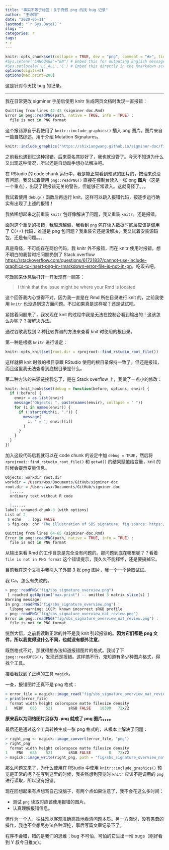 ```yaml
---
title: "事实不等于标签：关于真假 png 的找 bug 记录"
author: "王诗翔"
date: "2020-05-11"
lastmod: "`r Sys.Date()`"
slug: ""
categories: r
tags:
- r
---
```


```r
knitr::opts_chunk$set(collapse = TRUE, dev = "png", comment = "#>", tidy = "styler")
#Sys.setenv("LANGUAGE"="EN") # Embed this for outputing English message
#Sys.setlocale('LC_ALL','C') # Embed this directly in the Rmarkdown script that contains the Chinese character comment
options(digits=3)
options(max.print=200)
```

这是针对今天找 bug 的记录。

***

我在日常更改 sigminer 手册后使用 knitr 生成网页文档时发现一直报错：

```r
Quitting from lines 42-43 (sigminer-doc.Rmd) 
Error in png::readPNG(path, native = TRUE, info = TRUE) : 
  file is not in PNG format
```

这个报错源自于我使用了 `knitr::include_graphics()` 插入 png 图片。图片来自一篇自然综述，用于介绍 Mutation Signatures。

```r
knitr::include_graphics("https://shixiangwang.github.io/sigminer-doc/fig/sbs_signature_overview_nat_review2.png")
```

之前我也遇到过这种报错，后来莫名其妙好了，我也就没管了。今天不知道为什么又出现这种情况，所以还是自动动手想办法解决吧。

在 RStudio 的 code chunk 运行中，我是能正常看到预览的图片的，按理来说没有问题。我又试着使用 `png::readPNG()` 直接在控制台读入一张 png **图片**（这是一个重点），出现了跟报错无关的警告，但能够正常读入。这就奇怪了。。。

我试着使用 `debug()` 函数后再运行 knit，这样可以跳入报错代码，按逐步运行确实有出现了上述的报错！

我依稀想起来之前重装 `knitr` 包好像解决了问题，我又重装 `knitr`，还是报错。

面对这个重复的报错，我越想越偏，我看到 `png` 包在读入数据时底层应该是调用了 C(++) 代码，难道是 png 包问题？我重装它还是没解决，我又试着安装源码包，还是有问题。。。

真是奇怪，不可能存在两份代码，我 knitr 外不报错，而在 knitr 使用时报错。想不明白的我暂时把问题扔到了 Stack overflow <https://stackoverflow.com/questions/61721837/cannot-use-include-graphics-to-insert-png-in-rmarkdown-error-file-is-not-in-pn>，吃饭去吧。

吃饭回来休息后打开一开发现有一回答：

> I think that the issue might be where your Rmd is located

这个回答我内心觉得不对，因为我一直是在 Rmd 所在目录进行 knit 的，之前我使用 `knitr` 也没遇到这方面问题。不过如果真是这样呢？还是试试吧。

紧接着问题来了，我发现在 knit 的过程中我是无法在控制台看到输出的！这该怎么办呢？？搜解决办法。

通过谷歌我找到 2 种比较靠谱的方法来查看 knit 时使用的根目录。

第一种是根据 `knitr` 进行设定：

```r
knitr::opts_knit$set(root.dir = rprojroot::find_rstudio_root_file())
```

这样就把 knit 时候的根目录跟 RStudio 使用的根目录保持一致了。但还是报错，而且这里我无法查看到底根目录是什么。

第二种方法的来源链接我忘了，是在 Stack overflow 上，我做了一点小的修改：

```r
knitr::knit_hooks$set(debug = function(before, options, envir) {
  if (!before) {
    envir = as.list(envir)
    message("Objects: ", paste(names(envir), collapse = " "))
    for (i in names(envir)) {
      if (!startsWith(i, ".")) {
        message(
          i, " = ", envir[[i]]
        )
      }
    }
  }
})
```

加入这段代码后我就可以在 code chunk 的设定中加 `debug = TRUE`，然后将 `rprojroot::find_rstudio_root_file()` 和 `getwd()` 的结果赋值给变量，knit 的时候会提示变量信息。

```r
Objects: workdir root.dir
workdir = /Users/wsx/Documents/GitHub/sigminer-doc
root.dir = /Users/wsx/Documents/GitHub/sigminer-doc
  |.....                                                                                                                                 |   4%
  ordinary text without R code

  |......                                                                                                                                |   5%
label: unnamed-chunk-3 (with options) 
List of 2
 $ echo   : logi FALSE
 $ fig.cap: chr "The illustration of SBS signature, fig source: https://www.nature.com/articles/nrg3729"

Quitting from lines 64-65 (sigminer-doc.Rmd) 
Error in png::readPNG(path, native = TRUE, info = TRUE) : 
  file is not in PNG format
```

从输出来看 Rmd 的工作目录是完全没有问题的。那问题到底在哪里呢？？看着 `file is not in PNG format` 这个错误提示，我久久不能释怀，还是要搞掉它。

目前我在这个文档中我引入了外部 3 张 png 图片，我一个一个读取试试。

我 Ca，怎么有失败的。

```r
> png::readPNG("fig/sbs_signature_overview.png")
 [ reached getOption("max.print") -- omitted 3 matrix slice(s) ]
Warning message:
In png::readPNG("fig/sbs_signature_overview.png") :
  libpng warning: iCCP: known incorrect sRGB profile
> png::readPNG("fig/sbs_signature_overview_nat_review.png")
Error in png::readPNG("fig/sbs_signature_overview_nat_review.png") : 
  file is not in PNG format
```

恍然大悟，之前我读取正常的并不是我 knit 引起报错的。**因为它们都是 png 文件，所以我觉得没什么不同，也就没有额外注意**。

既然格式不对，那就得想办法知道报错图片的格式。我试了下 `jpeg::readJPEG()`，发现还是报错。这样搞不行，鬼知道有多少种图片格式，得找个工具。

接着我找到了正确的工具 `magick`。

一查，报错图片还真不是 png 格式：

```r
> error_file = magick::image_read("fig/sbs_signature_overview_nat_review.png")
> print(error_file)
  format width height colorspace matte filesize density
1   WEBP   685    521       sRGB FALSE    18390   72x72
```

**原来我以为网络图片另存为 .png 就成了 png 图片。。。。**

最后还是通过这个工具转换生成一张 png 格式的，从根本上解决了问题：

```r
> right_png <- magick::image_convert(error_file, "png")
> right_png
  format width height colorspace matte filesize density
1    PNG   685    521       sRGB FALSE        0   72x72
> magick::image_write(right_png, path = "fig/sbs_signature_overview_nat_review2.png", format = "png")
```

那么问题又来了，为什么使用在 RStudio 中使用 `knitr::include_graphics()` 预览是正常的呢？在写到这里的时候，我突然想到预览时 `knitr` 应该不是调用的 `png` 进行读取，所以没有报错。

现在回想起来有点想骂自己没脑子，有两个点如果注意了，我不会花这么多时间：

- 测试 `png` 读取时应该使用报错的图片。
- 认真理解报错信息。

但作为一个人，往往难以客观准确高效地看清问题本质。另一方面说，没有愚蠢的操作，我也不会想尽办法各种深挖，事后写篇文章记录下了。

程序不会错，错的是我们的思维；bug 不可怕，可怕的它生出一堆 bugs（刚好看到 Y 叔今日推文）。
